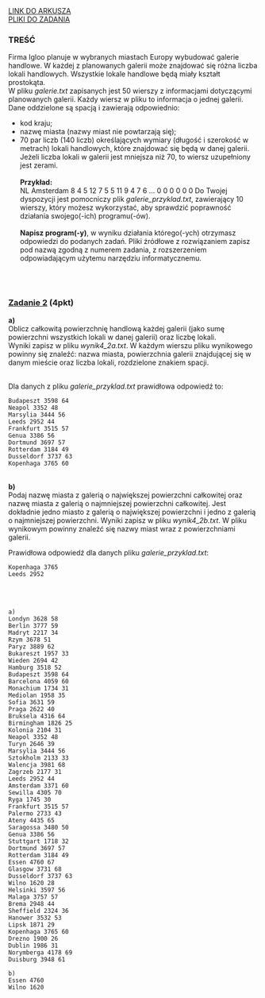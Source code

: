 
<div className="box_link"><a className="link  link_materials" target="_blank" href="https://arkusze.pl/maturalne/informatyka-2021-marzec-probna-rozszerzona-2.pdf">LINK DO ARKUSZA</a>
<br/>
<a className="link  link_materials" href="https://arkusze.pl/maturalne/informatyka-2021-marzec-probna-rozszerzona-zalaczniki.zip"> PLIKI DO ZADANIA</a>

<br/>
</div>

### TREŚĆ

Firma Igloo planuje w wybranych miastach Europy wybudować galerie handlowe. W każdej
z planowanych galerii może znajdować się różna liczba lokali handlowych. Wszystkie lokale
handlowe będą miały kształt prostokąta.<br/>
W pliku <i>galerie.txt</i> zapisanych jest 50 wierszy z informacjami dotyczącymi planowanych
galerii. Każdy wiersz w pliku to informacja o jednej galerii. Dane oddzielone są spacją
i zawierają odpowiednio:
- kod kraju;
- nazwę miasta (nazwy miast nie powtarzają się);
- 70 par liczb (140 liczb) określających wymiary (długość i szerokość w metrach) lokali
handlowych, które znajdować się będą w danej galerii. Jeżeli liczba lokali w galerii jest
mniejsza niż 70, to wiersz uzupełniony jest zerami.<br/><br/>
<b>Przykład:<br/></b>
NL Amsterdam 8 4 5 12 7 5 5 11 9 4 7 6 … 0 0 0 0 0 0
Do Twojej dyspozycji jest pomocniczy plik <i>galerie_przyklad.txt</i>, zawierający
10 wierszy, który możesz wykorzystać, aby sprawdzić poprawność działania swojego(-ich)
programu(-ów).<br/><br/>
<b>Napisz program(-y)</b>, w wyniku działania którego(-ych) otrzymasz odpowiedzi do podanych
zadań. Pliki źródłowe z rozwiązaniem zapisz pod nazwą zgodną z numerem zadania,
z rozszerzeniem odpowiadającym użytemu narzędziu informatycznemu.

<br/><br/>

### <u>Zadanie 2</u> (4pkt)  
<b>a)<br/></b> Oblicz całkowitą powierzchnię handlową każdej galerii (jako sumę powierzchni wszystkich
lokali w danej galerii) oraz liczbę lokali.<br/>
Wyniki zapisz w pliku <i>wynik4_2a.txt</i>. W każdym wierszu pliku wynikowego powinny
się znaleźć: nazwa miasta, powierzchnia galerii znajdującej się w danym mieście oraz
liczba lokali, rozdzielone znakiem spacji. <br/><br/>

Dla danych z pliku <i>galerie_przyklad.txt</i> prawidłowa odpowiedź to:<br/>

```text
Budapeszt 3598 64
Neapol 3352 48
Marsylia 3444 56
Leeds 2952 44
Frankfurt 3515 57
Genua 3386 56
Dortmund 3697 57
Rotterdam 3184 49
Dusseldorf 3737 63
Kopenhaga 3765 60
```
<br/>
<b>b)<br/></b> Podaj nazwę miasta z galerią o największej powierzchni całkowitej oraz nazwę miasta
z galerią o najmniejszej powierzchni całkowitej. Jest dokładnie jedno miasto z galerią
o największej powierzchni i jedno z galerią o najmniejszej powierzchni.
Wyniki zapisz w pliku <i>wynik4_2b.txt</i>. W pliku wynikowym powinny znaleźć się nazwy
miast wraz z powierzchniami galerii.

Prawidłowa odpowiedź dla danych pliku <i>galerie_przyklad.txt</i>:<br/>

```text
Kopenhaga 3765
Leeds 2952
```

<br/><br/>
<Dropdown title="ODPOWIEDŹ">

```text
a)
Londyn 3628 58
Berlin 3777 59
Madryt 2217 34
Rzym 3678 51
Paryz 3889 62
Bukareszt 1957 33
Wieden 2694 42
Hamburg 3518 52
Budapeszt 3598 64
Barcelona 4059 60
Monachium 1734 31
Mediolan 1958 35
Sofia 3631 59
Praga 2622 40
Bruksela 4316 64
Birmingham 1826 25
Kolonia 2104 31
Neapol 3352 48
Turyn 2646 39
Marsylia 3444 56
Sztokholm 2133 33
Walencja 3981 68
Zagrzeb 2177 31
Leeds 2952 44
Amsterdam 3371 60
Sewilla 4305 70
Ryga 1745 30
Frankfurt 3515 57
Palermo 2733 43
Ateny 4435 65
Saragossa 3480 50
Genua 3386 56
Stuttgart 1718 32
Dortmund 3697 57
Rotterdam 3184 49
Essen 4760 67
Glasgow 3731 68
Dusseldorf 3737 63
Wilno 1620 28
Helsinki 3597 56
Malaga 3757 57
Brema 2948 44
Sheffield 2324 36
Hanower 3532 53
Lipsk 1871 29
Kopenhaga 3765 60
Drezno 1900 26
Dublin 1986 31
Norymberga 4178 69
Duisburg 3948 61
```


```text
b)
Essen 4760
Wilno 1620
```
</Dropdown>





